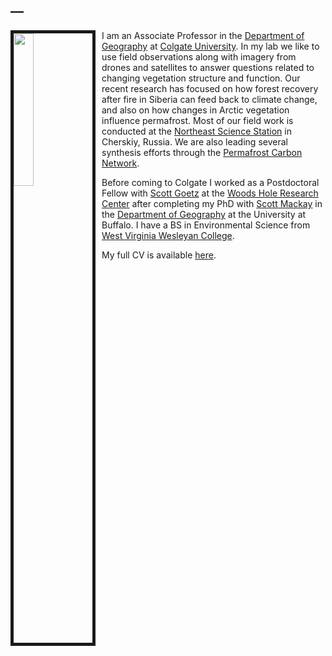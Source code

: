---
---

<link rel="stylesheet" href="styles.css" type="text/css">

<img src="images/mloranty.jpg" style="width:25%; border:5px solid; margin-right: 10px" align="left">

I am an Associate Professor in the [Department of Geography](https://www.colgate.edu/academics/departments-programs/department-geography) at [Colgate University](https://www.colgate.edu/). In my lab we like to use field observations along with imagery from drones and satellites to answer questions related to changing vegetation structure and function. Our recent research has focused on how forest recovery after fire in Siberia can feed back to climate change, and also on how changes in Arctic vegetation influence permafrost. Most of our field work is conducted at the [Northeast Science Station](https://pleistocenepark.ru/north-east-science-station/) in Cherskiy, Russia. We are also leading several synthesis efforts through the [Permafrost Carbon Network](http://www.permafrostcarbon.org/).    

Before coming to Colgate I worked as a Postdoctoral Fellow with [Scott Goetz](https://goetzlab.rc.nau.edu/) at the [Woods Hole Research Center](https://whrc.org/) after completing my PhD with [Scott Mackay](http://water.geog.buffalo.edu/mackay/) in the [Department of Geography](http://www.buffalo.edu/cas/geography.html) at the University at Buffalo. I have a BS in Environmental Science from [West Virginia Wesleyan College](https://www.wvwc.edu/).

My full CV is available [here](files/Zabor_CV_2017_Q4.pdf).